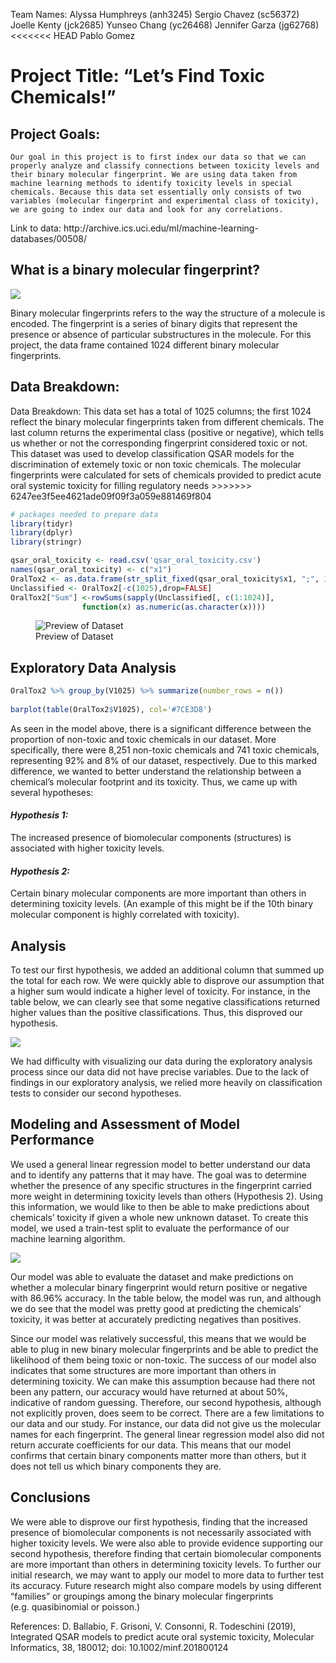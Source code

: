 Team Names: 
Alyssa Humphreys (anh3245)
Sergio Chavez (sc56372)
Joelle Kenty (jck2685)
Yunseo Chang (yc26468)
Jennifer Garza (jg62768)
<<<<<<< HEAD
Pablo Gomez

# Project Title: “Let's Find Toxic Chemicals!”

## Project Goals: 
	Our goal in this project is to first index our data so that we can properly analyze and classify connections between toxicity levels and their binary molecular fingerprint. We are using data taken from machine learning methods to identify toxicity levels in special chemicals. Because this data set essentially only consists of two variables (molecular fingerprint and experimental class of toxicity), we are going to index our data and look for any correlations. 

Link to data: 
http://archive.ics.uci.edu/ml/machine-learning-databases/00508/ 


## What is a binary molecular fingerprint? 

![](/stor/home/jg62768/projects/toxic-chemicals/image1.png)

Binary molecular fingerprints refers to the way the structure of a molecule is encoded. The fingerprint is a series of binary digits that represent the presence or absence of particular substructures in the molecule. For this project, the data frame contained 1024 different binary molecular fingerprints. 


## Data Breakdown:
Data Breakdown:
	 This data set has a total of 1025 columns; the first 1024 reflect the binary molecular fingerprints taken from different chemicals. The last column returns the experimental class (positive or negative), which tells us whether or not the corresponding fingerprint considered toxic or not. This dataset was used to develop classification QSAR models for the discrimination of extemely toxic or non toxic chemicals. The molecular fingerprints were calculated for sets of chemicals provided to predict acute oral systemic toxicity for filling regulatory needs
>>>>>>> 6247ee3f5ee4621ade09f09f3a059e881469f804

```r
# packages needed to prepare data
library(tidyr)
library(dplyr)
library(stringr)

qsar_oral_toxicity <- read.csv('qsar_oral_toxicity.csv')
names(qsar_oral_toxicity) <- c("x1")
OralTox2 <- as.data.frame(str_split_fixed(qsar_oral_toxicity$x1, ";", 1025))
Unclassified <- OralTox2[-c(1025),drop=FALSE] 
OralTox2["Sum"] <-rowSums(sapply(Unclassified[, c(1:1024)],
                function(x) as.numeric(as.character(x))))

```

![Preview of Dataset](/stor/home/jg62768/projects/toxic-chemicals/df1.png)

## Exploratory Data Analysis 

```r
OralTox2 %>% group_by(V1025) %>% summarize(number_rows = n()) 
 
barplot(table(OralTox2$V1025), col='#7CE3D8')

```

As seen in the model above, there is a significant difference between the proportion of non-toxic and toxic chemicals in our dataset.  More specifically, there were 8,251 non-toxic chemicals and 741 toxic chemicals, representing 92% and 8% of our dataset, respectively.  Due to this marked difference, we wanted to better understand the relationship between a chemical’s molecular footprint and its toxicity.  Thus, we came up with several hypotheses:


#### _Hypothesis 1:_     
The increased presence of biomolecular components (structures) is associated with higher toxicity levels.

#### _Hypothesis 2:_      
Certain binary molecular components are more important than others in determining toxicity levels. (An example of this might be if the 10th binary molecular component is highly correlated with toxicity).


## Analysis     
To test our first hypothesis, we added an additional column that summed up the total for each row.  We were quickly able to disprove our assumption that a higher sum would indicate a higher level of toxicity.  For instance, in the table below, we can clearly see that some negative classifications returned higher values than the positive classifications. Thus, this disproved our hypothesis. 

![](/stor/home/jg62768/projects/toxic-chemicals/df2.png) 

We had difficulty with visualizing our data during the exploratory analysis process since our data did not have precise variables.  Due to the lack of findings in our exploratory analysis, we relied more heavily on classification tests to consider our second hypotheses.

## Modeling and Assessment of Model Performance 

We used a general linear regression model to better understand our data and to identify any patterns that it may have.  The goal was to determine whether the presence of any specific structures in the fingerprint carried more weight in determining toxicity levels than others (Hypothesis 2).  Using this information, we would like to then be able to make predictions about chemicals’ toxicity if given a whole new unknown dataset.  To create this model, we used a train-test split to evaluate the performance of our machine learning algorithm. 

![](/stor/home/jg62768/projects/toxic-chemicals/model per assessment.png)
     
Our model was able to evaluate the dataset and make predictions on whether a molecular binary fingerprint would return positive or negative with 86.96% accuracy.  In the table below, the model was run, and although we do see that the model was pretty good at predicting the chemicals’ toxicity, it was better at accurately predicting negatives than positives.    

Since our model was relatively successful, this means that we would be able to plug in new binary molecular fingerprints and be able to predict the likelihood of them being toxic or non-toxic.  The success of our model also indicates that some structures are more important than others in determining toxicity.  We can make this assumption because had there not been any pattern, our accuracy would have returned at about 50%, indicative of random guessing.  Therefore, our second hypothesis, although not explicitly proven, does seem to be correct.
There are a few limitations to our data and our study.  For instance, our data did not give us the molecular names for each fingerprint.  The general linear regression model also did not return accurate coefficients for our data.  This means that our model confirms that certain binary components matter more than others, but it does not tell us which binary components they are.


## Conclusions    

We were able to disprove our first hypothesis, finding that the increased presence of biomolecular components is not necessarily associated with higher toxicity levels.  We were also able to provide evidence supporting our second hypothesis, therefore finding that certain biomolecular components are more important than others in determining toxicity levels.  To further our initial research, we may want to apply our model to more data to further test its accuracy.  Future research might also compare models by using different “families” or groupings among the binary molecular fingerprints (e.g. quasibinomial or poisson.) 



References: 
D. Ballabio, F. Grisoni, V. Consonni, R. Todeschini (2019), Integrated QSAR models to predict acute oral systemic toxicity, Molecular Informatics, 38, 180012; doi: 10.1002/minf.201800124
